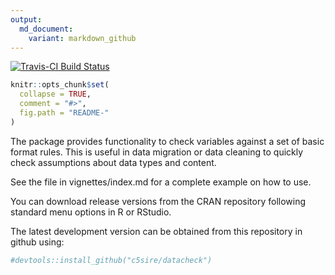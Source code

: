 ```yaml
---
output:
  md_document:
    variant: markdown_github
---
```

[![Travis-CI Build Status](https://travis-ci.org/c5sire/datacheck.png?branch=master)](https://travis-ci.org/c5sire/datacheck)

<!-- README.md is generated from README.Rmd. Please edit that file -->

```r
knitr::opts_chunk$set(
  collapse = TRUE,
  comment = "#>",
  fig.path = "README-"
)
```


The package provides functionality to check variables against a set of basic format rules. This is useful in data migration or data cleaning to quickly check assumptions about data types and content.

See the file in vignettes/index.md for a complete example on how to use.

You can download release versions from the CRAN repository following standard menu options in R or RStudio.

The latest development version can be obtained from this repository in github using:

```r


#devtools::install_github("c5sire/datacheck")




```

